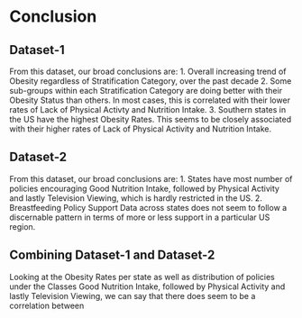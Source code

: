 # Conclusion

## Dataset-1 

From this dataset, our broad conclusions are:
1. Overall increasing trend of Obesity regardless of Stratification Category, over the past decade
2. Some sub-groups within each Stratification Category are doing better with their Obesity Status than others. In most cases, this is correlated with their lower rates of Lack of Physical Activty and Nutrition Intake.
3. Southern states in the US have the highest Obesity Rates. This seems to be closely associated with their higher rates of Lack of Physical Activity and Nutrition Intake.

## Dataset-2

From this dataset, our broad conclusions are:
1. States have most number of policies encouraging Good Nutrition Intake, followed by Physical Activity and lastly Television Viewing, which is hardly restricted in the US.
2. Breastfeeding Policy Support Data across states does not seem to follow a discernable pattern in terms of more or less support in a particular US region.

## Combining Dataset-1 and Dataset-2

Looking at the Obesity Rates per state as well as distribution of policies under the Classes Good Nutrition Intake, followed by Physical Activity and lastly Television Viewing, we can say that there does seem to be a correlation between 